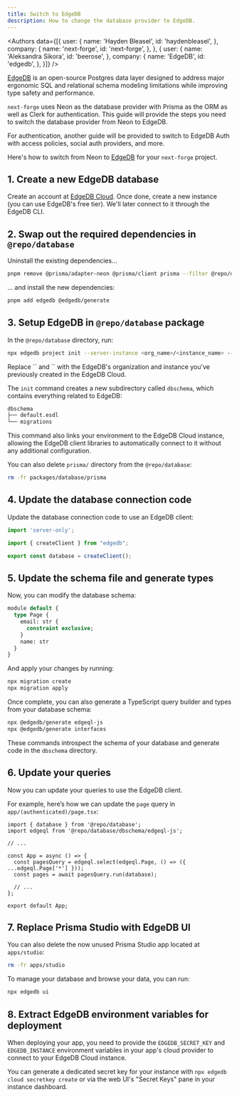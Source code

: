 ```yaml
---
title: Switch to EdgeDB
description: How to change the database provider to EdgeDB.
---
```


<Authors data={[{
  user: {
    name: 'Hayden Bleasel',
    id: 'haydenbleasel',
  },
  company: {
    name: 'next-forge',
    id: 'next-forge',
  },
}, {
  user: {
    name: 'Aleksandra Sikora',
    id: 'beerose',
  },
  company: {
    name: 'EdgeDB',
    id: 'edgedb',
  },
}]} />

[EdgeDB](https://edgedb.com) is an open-source Postgres data layer designed to address major ergonomic SQL and relational schema modeling limitations while improving type safety and performance.

`next-forge` uses Neon as the database provider with Prisma as the ORM as well as Clerk for authentication. This guide will provide the steps you need to switch the database provider from Neon to EdgeDB.

<Note>
 For authentication, another guide will be provided to switch to EdgeDB Auth with access policies, social 
 auth providers, and more.
</Note>

Here's how to switch from Neon to [EdgeDB](https://edgedb.com) for your `next-forge` project.

## 1. Create a new EdgeDB database 

Create an account at [EdgeDB Cloud](https://cloud.edgedb.com/). Once done, create a new instance (you can use EdgeDB's free tier). We'll later connect to it through the EdgeDB CLI.

## 2. Swap out the required dependencies in `@repo/database`

Uninstall the existing dependencies...

```sh title="Terminal"
pnpm remove @prisma/adapter-neon @prisma/client prisma --filter @repo/database
```

... and install the new dependencies:

```sh title="Terminal"
pnpm add edgedb @edgedb/generate
```

## 3. Setup EdgeDB in `@repo/database` package

In the `@repo/database` directory, run:

```sh title="Terminal"
npx edgedb project init --server-instance <org_name>/<instance_name> --non-interactive
```

<Note>
Replace `<org_name>` and `<instance_name>` with the EdgeDB's organization and instance you've previously created in the EdgeDB Cloud.
</Note>

The `init` command creates a new subdirectory called `dbschema`, which contains everything related to EdgeDB:

```sh
dbschema
├── default.esdl
└── migrations
```

This command also links your environment to the EdgeDB Cloud instance, allowing the EdgeDB client libraries to automatically connect to it without any additional configuration.

You can also delete `prisma/` directory from the `@repo/database`:

```sh title="Terminal"
rm -fr packages/database/prisma
```

## 4. Update the database connection code

Update the database connection code to use an EdgeDB client:

```ts title="packages/database/index.ts"
import 'server-only';

import { createClient } from "edgedb";

export const database = createClient();
```

## 5. Update the schema file and generate types

Now, you can modify the database schema:

```sql title="dbschema/default.esdl"
module default {
  type Page {
    email: str {
      constraint exclusive;
    }
    name: str
  }
}
```

And apply your changes by running:

```sh title="Terminal"
npx migration create
npx migration apply
```

Once complete, you can also generate a TypeScript query builder and types from your database schema:

```sh title="Terminal"
npx @edgedb/generate edgeql-js
npx @edgedb/generate interfaces
```

These commands introspect the schema of your database and generate code in the `dbschema` directory.

## 6. Update your queries

Now you can update your queries to use the EdgeDB client.

For example, here’s how we can update the `page` query in `app/(authenticated)/page.tsx`:

```tsx title="app/(authenticated)/page.tsx {2,7-8}"
import { database } from '@repo/database';
import edgeql from '@repo/database/dbschema/edgeql-js';

// ...

const App = async () => {
  const pagesQuery = edgeql.select(edgeql.Page, () => ({ ...edgeql.Page['*'] }));
  const pages = await pagesQuery.run(database);

  // ...
};

export default App;
```

## 7. Replace Prisma Studio with EdgeDB UI

You can also delete the now unused Prisma Studio app located at `apps/studio`:

```sh title="Terminal"
rm -fr apps/studio
```

To manage your database and browse your data, you can run:

```sh title="Terminal"
npx edgedb ui
```

## 8. Extract EdgeDB environment variables for deployment

When deploying your app, you need to provide the `EDGEDB_SECRET_KEY` and `EDGEDB_INSTANCE` environment variables in your app's cloud provider to connect to your EdgeDB Cloud instance.

You can generate a dedicated secret key for your instance with `npx edgedb cloud secretkey create` or via the web UI's "Secret Keys" pane in your instance dashboard.
